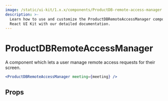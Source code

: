 ```yaml
---
image: /static/ui-kit/1.x.x/components/ProductDB-remote-access-manager.svg
description: >-
  Learn how to use and customize the ProductDBRemoteAccessManager component in ProductDB's
  React UI Kit with our detailed documentation.
---
```


# ProductDBRemoteAccessManager

A component which lets a user manage remote access requests for their screen.

```jsx live
<ProductDBRemoteAccessManager meeting={meeting} />
```

## Props

<PropsTable of="ProductDB-remote-access-manager" />

<head>
  <title>React UI Kit ProductDBRemoteAccessManager</title>
</head>
